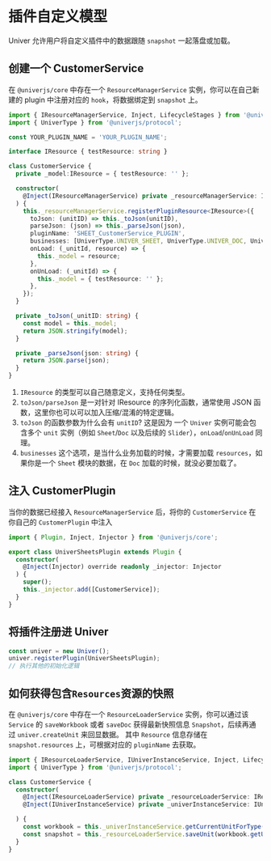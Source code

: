 # 插件自定义模型

Univer 允许用户将自定义插件中的数据跟随 `snapshot` 一起落盘或加载。

## 创建一个 CustomerService

在 `@univerjs/core` 中存在一个 `ResourceManagerService` 实例，你可以在自己新建的 plugin 中注册对应的 `hook`，将数据绑定到 `snapshot` 上。

```typescript
import { IResourceManagerService, Inject, LifecycleStages } from '@univerjs/core';
import { UniverType } from '@univerjs/protocol';

const YOUR_PLUGIN_NAME = 'YOUR_PLUGIN_NAME';

interface IResource { testResource: string }

class CustomerService {
  private _model:IResource = { testResource: '' };

  constructor(
    @Inject(IResourceManagerService) private _resourceManagerService: IResourceManagerService
  ) {
    this._resourceManagerService.registerPluginResource<IResource>({
      toJson: (unitID) => this._toJson(unitID),
      parseJson: (json) => this._parseJson(json),
      pluginName: 'SHEET_CustomerService_PLUGIN',
      businesses: [UniverType.UNIVER_SHEET, UniverType.UNIVER_DOC, UniverType.UNIVER_SLIDE],
      onLoad: (_unitId, resource) => {
        this._model = resource;
      },
      onUnLoad: (_unitId) => {
        this._model = { testResource: '' };
      },
    });
  }

  private _toJson(_unitID: string) {
    const model = this._model;
    return JSON.stringify(model);
  }

  private _parseJson(json: string) {
    return JSON.parse(json);
  }
}
```

1. `IResource` 的类型可以自己随意定义，支持任何类型。
2. `toJson/parseJson` 是一对针对 IResource 的序列化函数，通常使用 JSON 函数，这里你也可以可以加入压缩/混淆的特定逻辑。
3. `toJson` 的函数参数为什么会有 `unitID`? 这是因为 一个 `Univer` 实例可能会包含多个 `unit` 实例（例如 `Sheet`/`Doc` 以及后续的 `Slider`），`onLoad`/`onUnLoad` 同理。
4. `businesses` 这个选项，是当什么业务加载的时候，才需要加载 `resources`，如果你是一个 `Sheet` 模块的数据，在 `Doc` 加载的时候，就没必要加载了。

## 注入 CustomerPlugin

当你的数据已经接入 `ResourceManagerService` 后，将你的 `CustomerService` 在你自己的 `CustomerPlugin` 中注入

```typescript
import { Plugin, Inject, Injector } from '@univerjs/core';

export class UniverSheetsPlugin extends Plugin {
  constructor(
    @Inject(Injector) override readonly _injector: Injector
  ) {
    super();
    this._injector.add([CustomerService]);
  }
}
```

## 将插件注册进 Univer

```typescript
const univer = new Univer();
univer.registerPlugin(UniverSheetsPlugin);
// 执行其他的初始化逻辑
```

## 如何获得包含`Resources`资源的快照

在 `@univerjs/core` 中存在一个 `ResourceLoaderService` 实例，你可以通过该 `Service` 的 `saveWorkbook` 或者 `saveDoc` 获得最新快照信息 `Snapshot`，后续再通过 `univer.createUnit` 来回显数据。
其中 `Resource` 信息存储在 `snapshot.resources` 上，可根据对应的 `pluginName` 去获取。

```typescript
import { IResourceLoaderService, IUniverInstanceService, Inject, LifecycleStages } from '@univerjs/core';
import { UniverType } from '@univerjs/protocol';

class CustomerService {
  constructor(
    @Inject(IResourceLoaderService) private _resourceLoaderService: IResourceLoaderService,
    @Inject(IUniverInstanceService) private _univerInstanceService: IUniverInstanceService

  ) {
    const workbook = this._univerInstanceService.getCurrentUnitForType(UniverType.UNIVER_SHEET)!
    const snapshot = this._resourceLoaderService.saveUnit(workbook.getUnitId());
  }
}
```
